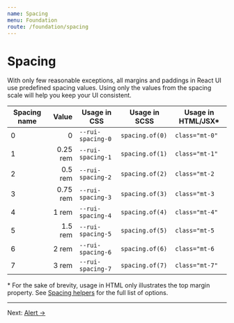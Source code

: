 ```yaml
---
name: Spacing
menu: Foundation
route: /foundation/spacing
---
```


# Spacing

With only few reasonable exceptions, all margins and paddings in React UI use
predefined spacing values. Using only the values from the spacing scale will
help you keep your UI consistent.

| Spacing name | Value    | Usage in CSS      | Usage in SCSS   | Usage in HTML/JSX* |
|--------------|---------:|-------------------|-----------------|--------------------|
| 0            | 0        | `--rui-spacing-0` | `spacing.of(0)` | `class="mt-0"`     |
| 1            | 0.25 rem | `--rui-spacing-1` | `spacing.of(1)` | `class="mt-1"`     |
| 2            | 0.5 rem  | `--rui-spacing-2` | `spacing.of(2)` | `class="mt-2`      |
| 3            | 0.75 rem | `--rui-spacing-3` | `spacing.of(3)` | `class="mt-3`      |
| 4            | 1 rem    | `--rui-spacing-4` | `spacing.of(4)` | `class="mt-4"`     |
| 5            | 1.5 rem  | `--rui-spacing-5` | `spacing.of(5)` | `class="mt-5`      |
| 6            | 2 rem    | `--rui-spacing-6` | `spacing.of(6)` | `class="mt-6`      |
| 7            | 3 rem    | `--rui-spacing-7` | `spacing.of(7)` | `class="mt-7"`     |

\* For the sake of brevity, usage in HTML only illustrates the top margin
property. See [Spacing helpers](/css-helpers/spacing) for the full list of
options.

---

Next: [Alert →](/components/ui/alert)

